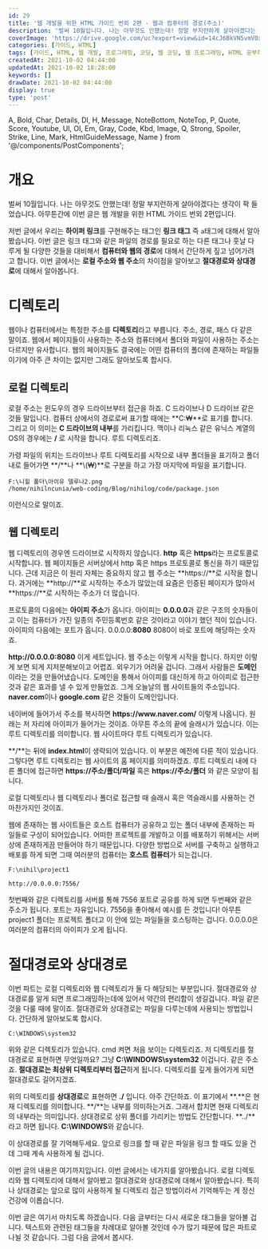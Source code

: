 ```yaml
---
id: 29
title: '웹 개발을 위한 HTML 가이드 번외 2편 - 웹과 컴퓨터의 경로(주소)'
description: '벌써 10월입니다. 나는 아무것도 안했는데! 정말 부지런하게 살아야겠다는 생각이 팍 들었습니다. 아무튼간에 이번 글은 웹 개발을 위한 HTML 가이드 번외 2편입니다. 저번 글에서 우리는 하이퍼 링크를 구현해주는 태그인 링크 태그 즉 a태그에 대해서 알아봤습니다. 이번 글은 링크 태그와 같은 파일의 경로를 필요로 하는 다른 태그나 훗날 다루게 될 다양한 것들을 대비해서 컴퓨터와 웹의 경로에 대해서 간단하게 짚고 넘어가려고 합니다. 이번 글에서는 로컬 주소와 웹 주소의 차이점을 알아보고 절대경로와 상대경로에 대해서 알아봅니다. 웹이나 컴퓨터에서는 특정한 주소를 디렉토리라고 부릅니다. 주소, 경로, 패스 다 같은 말이죠. 웹에서 페이지들이 사용하는 주소와 컴퓨터에서 폴더와 파일이 사용하는 주소는 다르지만 유사합니다. 웹의 페이지들도 결국에는 어떤 컴퓨터의 폴더에 존재하는 파일들이기에 아주 큰 차이는 없지만 그래도 알아보도록 합시다.'
coverImage: 'https://drive.google.com/uc?export=view&id=14cJ6BkVN5vmVOxrEYcQwxJ1k3HKtjdkk'
categories: [가이드, HTML]
tags: [가이드, HTML, 웹 개발, 프로그래밍, 코딩, 웹 코딩, 웹 프로그래밍, HTML 공부하기, HTML 초보, 상대경로, 절대경로, 로컬 주소, 웹 주소, path, 경로]
createdAt: 2021-10-02 04:44:00
updatedAt: 2021-10-02 18:28:00
keywords: []
drawDate: 2021-10-02 04:44:00
display: true
type: 'post'
---
```


  A, Bold, Char, Details, Dl, H, Message, NoteBottom, NoteTop, P,
  Quote, Score, Youtube, Ul, Ol, Em, Gray, Code, Kbd, Image,
  Q, Strong, Spoiler, Strike, Line, Mark, HtmlGuideMessage, Name
} from '@/components/PostComponents';

<HtmlGuideMessage />

# 개요
벌써 10월입니다. 나는 아무것도 안했는데! 정말 부지런하게 살아야겠다는 생각이 팍 들었습니다. 아무튼간에 이번 글은 웹 개발을 위한 HTML 가이드 번외 2편입니다.

저번 글에서 우리는 **하이퍼 링크**를 구현해주는 태그인 **링크 태그** 즉 `a`태그에 대해서 알아봤습니다. 이번 글은 링크 태그와 같은 파일의 경로를 필요로 하는 다른 태그나 훗날 다루게 될 다양한 것들을 대비해서 **컴퓨터와 웹의 경로**에 대해서 간단하게 짚고 넘어가려고 합니다. 이번 글에서는 **로컬 주소와 웹 주소**의 차이점을 알아보고 **절대경로와 상대경로**에 대해서 알아봅니다.

# 디렉토리
웹이나 컴퓨터에서는 특정한 주소를 **디렉토리**라고 부릅니다. 주소, 경로, 패스 다 같은 말이죠. 웹에서 페이지들이 사용하는 주소와 컴퓨터에서 폴더와 파일이 사용하는 주소는 다르지만 유사합니다. 웹의 페이지들도 결국에는 어떤 컴퓨터의 폴더에 존재하는 파일들이기에 아주 큰 차이는 없지만 그래도 알아보도록 합시다.

## 로컬 디렉토리
로컬 주소는 윈도우의 경우 드라이브부터 접근을 하죠. C 드라이브나 D 드라이브 같은 것들 말입니다. 컴퓨터 상에서의 경로로써 표기할 때에는 **C:&#8361;**로 표기를 합니다. 그리고 이 의미는 **C 드라이브의 내부**를 가리킵니다. 맥이나 리눅스 같은 유닉스 계열의 OS의 경우에는 **/** 로 시작을 합니다. 루트 디렉토리죠.

가령 파일의 위치는 드라이브나 루트 디렉토리를 시작으로 내부 폴더들을 표기하고 폴더 내로 들어가면 **/**나 **\\(&#8361;)**로 구분을 하고 가장 마지막에 파일을 표기합니다.

```
F:\니힐 폴더\아이유 델루나2.png
/home/nihilncunia/web-coding/Blog/nihilog/code/package.json
```

이런식으로 말이죠.

## 웹 디렉토리
웹 디렉토리의 경우엔 드라이브로 시작하지 않습니다. **http** 혹은 **https**라는 프로토콜로 시작합니다. 웹 페이지들은 서버상에서 http 혹은 https 프로토콜로 통신을 하기 때문입니다. 근데 지금은 이 원리 자체는 중요하지 않고 웹 주소는 **https://**로 시작을 합니다. 과거에는 **http://**로 시작하는 주소가 많았는데 요즘은 인증된 페이지가 많아서 **https://**로 시작하는 주소가 더 많습니다.

프로토콜의 다음에는 **아이피 주소**가 옵니다. 아이피는 **0.0.0.0**과 같은 구조의 숫자들이고 이는 컴퓨터가 가진 일종의 주민등록번호 같은 것이라고 이야기 했던 적이 있습니다. 아이피의 다음에는 포트가 옵니다. 0.0.0.0:**8080** 8080이 바로 포트에 해당하는 숫자죠.

<P><Strong>http://0.0.0.0:8080</Strong> 이게 세트입니다. 웹 주소는 이렇게 시작을 합니다. 하지만 이렇게 보면 되게 지저분해보이고 어렵죠. 외우기가 어려울 겁니다. 그래서 사람들은 <Strong>도메인</Strong>이라는 것을 만들어냈습니다. 도메인을 통해서 아이피를 대신하게 하고 아이피로 접근한 것과 같은 효과를 낼 수 있게 만들었죠. 그게 오늘날의 웹 사이트들의 주소입니다. <Strong>naver.com</Strong>이나 <Strong>google.com</Strong> 같은 것들이 도메인입니다.</P>

<P>네이버에 들어가서 주소를 복사하면 <Strong>https://www.naver.com/</Strong> 이렇게 나옵니다. 원래는 저 자리에 아이피가 들어가는 것이죠. 아무튼 주소의 끝에 슬래시가 있습니다. 이는 루트 디렉토리를 의미합니다. 웹 사이트마다 루트 디렉토리가 있습니다.</P>

**/**는 뒤에 **index.html**이 생략되어 있습니다. 이 부분은 예전에 다룬 적이 있습니다. 그렇다면 루트 디렉토리는 웹 사이트의 홈 페이지를 의미하겠죠. 루트 디렉토리 내에 다른 폴더에 접근하면 **https://주소/폴더/파일** 혹은 **https://주소/폴더** 와 같은 모양이 됩니다.

로컬 디렉토리나 웹 디렉토리나 폴더로 접근할 때 슬래시 혹은 역슬래시를 사용하는 건 마찬가지인 것이죠.

웹에 존재하는 웹 사이트들은 호스트 컴퓨터가 공유하고 있는 폴더 내부에 존재하는 파일들로 구성이 되어있습니다. 어떠한 프로젝트를 개발하고 이를 배포하기 위해서는 서버 상에 존재하게끔 만들어야 하기 때문입니다. 다양한 방법으로 서버를 구축하고 실행하고 배포를 하게 되면 그때 여러분의 컴퓨터는 **호스트 컴퓨터**가 되는겁니다.

```
F:\nihil\project1
```

```
http://0.0.0.0:7556/
```

첫번째와 같은 디렉토리를 서버를 통해 7556 포트로 공유를 하게 되면 두번째와 같은 주소가 됩니다. 포트는 자유입니다. 7556을 좋아해서 예시를 든 것입니다! 아무튼 project1 폴더는 프로젝트 폴더고 이 안에 있는 파일들을 호스팅하는 겁니다. 0.0.0.0은 여러분의 컴퓨터의 아이피가 오게 됩니다.

# 절대경로와 상대경로
이번 파트는 로컬 디렉토리와 웹 디렉토리가 둘 다 해당되는 부분입니다. 절대경로와 상대경로를 알게 되면 프로그래밍하는데에 있어서 약간의 편리함이 생길겁니다. 파일 같은 것을 다룰 때에 말이죠. 절대경로와 상대경로는 파일을 다루는데에 사용되는 방법입니다. 간단하게 알아보도록 합시다.

```
C:\WINDOWS\system32
```

위와 같은 디렉토리가 있습니다. cmd 켜면 처음 보이는 디렉토리죠. 저 디렉토리를 절대경로로 표현하면 무엇일까요? 그냥 **C:\\WINDOWS\\system32** 이겁니다. 같은 주소죠. **절대경로는 최상위 디렉토리부터 접근**하게 됩니다. 디렉토리를 깊게 들어가게 되면 절대경로도 길어지겠죠.

위의 디렉토리를 **상대경로**로 표현하면 **./** 입니다. 아주 간단하죠. 이 표기에서 **.**은 현재 디렉토리를 의미합니다. **/**는 내부를 의미하는거죠. 그래서 합치면 현재 디렉토리의 내부라는 의미입니다. 상대경로로 상위 폴더를 가리키는 방법도 간단합니다. **../**라고 하면 됩니다. **C:\\WINDOWS**와 같습니다.

이 상대경로를 잘 기억해두세요. 앞으로 링크를 할 때 같은 파일을 링크 할 때도 있을 건데 그때 계속 사용하게 될 겁니다.

<Line />

이번 글의 내용은 여기까지입니다. 이번 글에서는 네가지를 알아봤습니다. 로컬 디렉토리와 웹 디렉토리에 대해서 알아봤고 절대경로와 상대경로에 대해서 알아봤습니다. 특히나 상대경로는 앞으로 많이 사용하게 될 디렉토리 접근 방법이라서 기억해두는 게 정신 건강에 이롭습니다.

이번 글은 여기서 마치도록 하겠습니다. 다음 글부터는 다시 새로운 태그들을 알아볼 겁니다. 텍스트와 관련된 태그들을 차례대로 알아볼 것인데 수가 많기 때문에 많은 파트로 나뉠 것 같습니다. 그럼 다음 글에서 봅시다.
